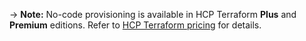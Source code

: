 -> **Note:** No-code provisioning is available in HCP Terraform **Plus** and **Premium** editions. Refer to [HCP Terraform pricing](https://www.hashicorp.com/products/terraform/pricing) for details.

